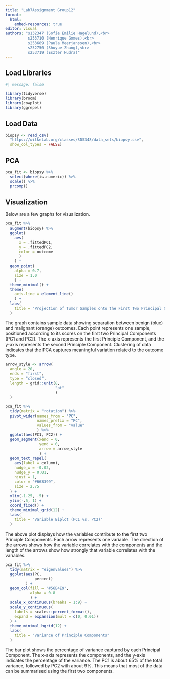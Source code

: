 ```yaml
---
title: "Lab7Assignment Group12"
format: 
  html:
    embed-resources: true
editor: visual
authors: "s132347 (Sofie Emilie Hagelund),<br>
          s253710 (Henrique Gomes),<br>
          s253689 (Paula Meerjanssen),<br>
          s252750 (Shuyue Zhang),<br>
          s253719 (Eszter Hudra)"
---
```


## Load Libraries

```r
#| message: false  

library(tidyverse) 
library(broom)  
library(cowplot)
library(ggrepel)
```

## Load Data

```r
biopsy <- read_csv(
  "https://wilkelab.org/classes/SDS348/data_sets/biopsy.csv",
  show_col_types = FALSE)
```

## PCA

```r
pca_fit <- biopsy %>% 
  select(where(is.numeric)) %>% 
  scale() %>% 
  prcomp() 
```

## Visualization

Below are a few graphs for visualization.

```r
pca_fit %>% 
  augment(biopsy) %>% 
  ggplot(
    aes(
      x = .fittedPC1, 
      y = .fittedPC2, 
      color = outcome
      )
    ) +
  geom_point(
    alpha = 0.7, 
    size = 1.0
    ) +
  theme_minimal() +
  theme(
    axis.line = element_line()
    ) +
  labs(
    title = "Projection of Tumor Samples onto the First Two Principal Components"
  )
```

The graph contains sample data showing separation between benign (blue) and malignant (orange) outcomes. Each point represents one sample, positioned according to its scores on the first two Principal Components (PC1 and PC2). The x-axis represents the first Principle Component, and the y-axis represents the second Principle Component. Clustering of data indicates that the PCA captures meaningful variation related to the outcome type.

```r
arrow_style <- arrow(
  angle = 20,
  ends = "first",
  type = "closed",
  length = grid::unit(8,
                      "pt"
                      )
  )

pca_fit %>%
  tidy(matrix = "rotation") %>%
  pivot_wider(names_from = "PC",
              names_prefix = "PC",
              values_from = "value"
              ) %>%
  ggplot(aes(PC1, PC2)) +
  geom_segment(xend = 0,
               yend = 0,
               arrow = arrow_style
               ) +
  geom_text_repel(
    aes(label = column),
    nudge_x = -0.02,
    nudge_y = 0.01,
    hjust = 1, 
    color = "#663399",
    size = 2.75
  ) +
  xlim(-1.25, .5) + 
  ylim(-.5, 1) +
  coord_fixed() + 
  theme_minimal_grid(12) + 
  labs(
    title = "Variable Biplot (PC1 vs. PC2)"
  )
```

The above plot displays how the variables contribute to the first two Principle Components. Each arrow represents one variable. The direction of the arrows shows how the variable correlates with the components and the length of the arrows show how strongly that variable correlates with the variables.

```r
pca_fit %>%
  tidy(matrix = "eigenvalues") %>%
  ggplot(aes(PC,
             percent)
         ) +
  geom_col(fill = "#56B4E9",
           alpha = 0.8
           ) +
  scale_x_continuous(breaks = 1:9) +
  scale_y_continuous(
    labels = scales::percent_format(),
    expand = expansion(mult = c(0, 0.01))
  ) +
  theme_minimal_hgrid(12) +
  labs(
    title = "Variance of Principle Components"
  )
```

The bar plot shows the percentage of variance captured by each Principal Component. The x-axis represents the components, and the y-axis indicates the percentage of the variance. The PC1 is about 65% of the total variance, followed by PC2 with about 9%. This means that most of the data can be summarised using the first two components.
